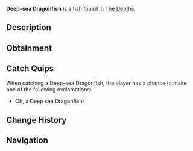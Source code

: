 {{FishInfobox
|image          = Deep-sea Dragonfish.png
|rarity         = Common
|sea            = First Sea
|location       = [[The Depths]]
|sublocation    = 
|sources        = Fishing Rod
|radar_location = 
|xp             = 25
|weather        = 
|time           = Night
|season         = 
|bait           = Deep Coral
|base_weight    = 4
|base_value     = 45
|weight_range   = 3.2
|base_chance    = 100
|base_resil     = 80
}}
'''Deep-sea Dragonfish''' is a {{Rarity|Common}} fish found in [[The Depths]].

== Description ==
{{Description|A bioluminescent predator with sharp fangs, glowing lure, and stealthy camouflage in ocean depths.|Bestiary Entry}}

== Obtainment ==
{{Description|Lurks deep in shadowy trenches during the Night|Bestiary Hint}}
{{Fish Availability|
The Depths
The Depths/Absolute Darkness
|top_rods      = 
Leviathan's Fang Rod\270308.9\133355.91;
Trident Rod\261940.82\165950.58;
Free Spirit Rod\258176.16\165655.57;
No-Life Rod\250661.85\237105.5;
Azure Of Lagoon\241060.79\163443;
Flimsy Rod\203457.25\173215.3;
Training Rod\230101.21\212691.26;
Magnet Rod\166628.64\146851.79;
Fast Rod\236129.73\236129.73;
Seraphic Rod\235837.58\235837.58;
Tempest Rod\232781.06\227527.58;
Rapid Rod\223341.23\223341.23;
Adventurer's Rod\179839.6\165761.28;
Challenger's Rod\232886.58\215865.09;
Rod Of The Forgotten Fang\227260.46\215352.87;
Depthseeker Rod\224946.2\184117.77;
Ethereal Prism Rod\224698.88\12214.05;
Verdant Shear Rod\222514.58\201435.51;
Blazebringer Rod\222126.97\189909.73;
Zeus Rod\220976.53\201287.66;
Rod Of The Depths\220512.85\195869.01;
Rod Of The Exalted One\217956.11\142633.69;
Avalanche Rod\212829.16\165264.48;
Volcanic Rod\209895.24\152747.49;
Steady Rod\113495.74\71146.87
|recommended   = Trident Rod
}}

== Catch Quips ==
When catching a Deep-sea Dragonfish, the player has a chance to make one of the following exclamations:
* Oh, a Deep sea Dragonfish!

== Change History ==
{{Change History|{{subst:Current Version}}}}

== Navigation ==
{{Fish Navbox|The Depths}}